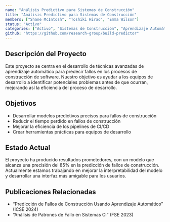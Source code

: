 ```yaml
---
name: "Análisis Predictivo para Sistemas de Construcción"
title: "Análisis Predictivo para Sistemas de Construcción"
members: ["Shane McIntosh", "Toshiki Hirao", "Emma Wilson"]
status: "Activo"
categories: ["Activo", "Sistemas de Construcción", "Aprendizaje Automático"]
github: "https://github.com/research-group/build-predictor"
---
```


## Descripción del Proyecto

Este proyecto se centra en el desarrollo de técnicas avanzadas de aprendizaje automático para predecir fallos en los procesos de construcción de software. Nuestro objetivo es ayudar a los equipos de desarrollo a identificar potenciales problemas antes de que ocurran, mejorando así la eficiencia del proceso de desarrollo.

## Objetivos

- Desarrollar modelos predictivos precisos para fallos de construcción
- Reducir el tiempo perdido en fallos de construcción
- Mejorar la eficiencia de los pipelines de CI/CD
- Crear herramientas prácticas para equipos de desarrollo

## Estado Actual

El proyecto ha producido resultados prometedores, con un modelo que alcanza una precisión del 85% en la predicción de fallos de construcción. Actualmente estamos trabajando en mejorar la interpretabilidad del modelo y desarrollar una interfaz más amigable para los usuarios.

## Publicaciones Relacionadas

- "Predicción de Fallos de Construcción Usando Aprendizaje Automático" (ICSE 2024)
- "Análisis de Patrones de Fallo en Sistemas CI" (FSE 2023)
